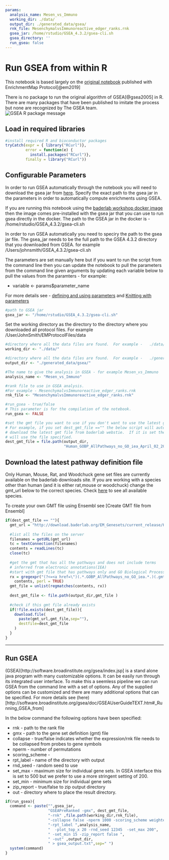 ```yaml
---
params:
  analysis_name: Mesen_vs_Immuno
  working_dir: ./data/
  output_dir: ./generated_data/gsea/
  rnk_file: MesenchymalvsImmunoreactive_edger_ranks.rnk
  gsea_jar: /home/rstudio/GSEA_4.3.2/gsea-cli.sh
  gsea_directory: ''
  run_gsea: false
---
```

# Run GSEA from within R

This notebook is based largely on the [original notebook](https://baderlab.github.io/Cytoscape_workflows/EnrichmentMapPipeline/Protocol2_createEM.html) published with EnrichmentMap Protocol[@em2019] 

There is no package to run the original algorithm of GSEA[@gsea2005] in R.  There are many packages that have been published to imitate the process but none are recognized by The GSEA team.  
![GSEA R package message](./images/gsea_r_package_message.png)


## Load in required libraries

```r
#install required R and bioconductor packages
tryCatch(expr = { library("RCurl")}, 
         error = function(e) {  
           install.packages("RCurl")}, 
         finally = library("RCurl"))


```



## Configurable Parameters

In order to run GSEA automatically through the notebook you will need to download the gsea jar from [here](http://software.broadinstitute.org/gsea/downloads.jsp).  Specify the exact path to the gsea jar in the parameters in order to automatically compute enrichments using GSEA.

If you are running this notebook using the [baderlab workshop docker image](https://hub.docker.com/r/risserlin/workshop_base_image) then the image comes pre-installed with the gsea jar that you can use to run gsea directly in the docker.  The path to the GSEA jar in the docker is - /home/rstudio/GSEA_4.3.2/gsea-cli.sh

In order to run GSEA automatically you need to speciry the path to the gsea jar file.
The gsea_jar needs to be the full path to the GSEA 4.3.2 directory that you downloaded from GSEA. for example  /Users/johnsmith/GSEA_4.3.2/gsea-cli.sh

The parameters are set manually here but if you want to run the script from the command line then you can update the notebook to pull the parameters from the command line given arguments by updating each variable below to pull the values from the paramters - for example:

  * variable <- params$parameter_name
  
For more details see - [defining and using parameters](https://bookdown.org/yihui/rmarkdown/params-declare.html) and [Knitting with parameters](https://bookdown.org/yihui/rmarkdown/params-knit.html)

```r
#path to GSEA jar 
gsea_jar <- "/home/rstudio/GSEA_4.3.2/gsea-cli.sh"
```

Set the working directory as the directory to the directory where you downloaded all protocol files.  For example /User/JohnSmith/EMProtocolFiles/data

```r

#directory where all the data files are found.  For example -   ./data/ 
working_dir <- "./data/"

#directory where all the data files are found.  For example -   ./generated_data/gsea/
output_dir <- "./generated_data/gsea/"

#The name to give the analysis in GSEA - for example Mesen_vs_Immuno
analysis_name <- "Mesen_vs_Immuno"

#rank file to use in GSEA analysis.  
#For example - MesenchymalvsImmunoreactive_edger_ranks.rnk
rnk_file <- "MesenchymalvsImmunoreactive_edger_ranks.rnk"

#run_gsea - true/false
# This parameter is for the compilation of the notebook.  
run_gsea <- FALSE

#set the gmt file you want to use if you don't want to use the latest gmt file.
# For example, if you set dest_gmt_file =="" the below script will automatically
# download the latest gmt file from baderlab webstie.  If it is set then it
# will use the file specified.  
dest_gmt_file = file.path(output_dir, 
                          "Human_GOBP_AllPathways_no_GO_iea_April_02_2023_symbol.gmt")


```




## Download the latest pathway definition file

Only Human, Mouse, Rat, and Woodchuck gene set files are currently available on the baderlab downloads site.  If you are working with a species other than human (and it is either rat,mouse or woodchuck) change the gmt_url below to the correct species. Check [here](http://download.baderlab.org/EM_Genesets/current_release/) to see all available species.

To create your own GMT file using Ensembl see [Create GMT file from Ensembl]

```r

if(dest_gmt_file == ""){
  gmt_url = "http://download.baderlab.org/EM_Genesets/current_release/Human/symbol/"
  
  #list all the files on the server
  filenames = getURL(gmt_url)
  tc = textConnection(filenames)
  contents = readLines(tc)
  close(tc)
  
  #get the gmt that has all the pathways and does not include terms 
  # inferred from electronic annotations(IEA)
  #start with gmt file that has pathways only and GO Biological Process only.
  rx = gregexpr("(?<=<a href=\")(.*.GOBP_AllPathways_no_GO_iea.*.)(.gmt)(?=\">)",
    contents, perl = TRUE)
  gmt_file = unlist(regmatches(contents, rx))
  
  dest_gmt_file <- file.path(output_dir,gmt_file )
  
  #check if this gmt file already exists
  if(!file.exists(dest_gmt_file)){
    download.file(
      paste(gmt_url,gmt_file,sep=""),
      destfile=dest_gmt_file
    )
  }
}

```

***
## Run GSEA
(GSEA)[http://software.broadinstitute.org/gsea/index.jsp] is a stand alone java program with many customizable options.  It can be easily run through its integrated user interface.  To make this a seemless pipeline we can run GSEA from the command line with a set of options.  Any of the supplied options can be customized and there are many additional options that can be specified.  For more details see (here)[http://software.broadinstitute.org/gsea/doc/GSEAUserGuideTEXT.htm#_Running_GSEA_from]

In the below command the following options have been specified:

 * rnk - path to the rank file
 * gmx - path to the gene set definition (gmt) file
 * collapse - true/false indicates whether the expression/rnk file needs to be collapsed from probes to gene symbols
 * nperm - number of permutations
 * scoring_scheme - 
 * rpt_label - name of the directory with output
 * rnd_seed - random seed to use
 * set_max - maximum size for individual gene sets.  In GSEA interface this is set to 500 but we prefer to use a more stringent setting of 200. 
 * set_min - minimum size for individual gene sets 
 * zip_report - true/false to zip output directory
 * out - directory where to place the result directory.

 
```r
if(run_gsea){
  command <- paste("",gsea_jar,  
                   "GSEAPreRanked -gmx", dest_gmt_file, 
                   "-rnk" ,file.path(working_dir,rnk_file), 
                   "-collapse false -nperm 1000 -scoring_scheme weighted", 
                   "-rpt_label ",analysis_name,
                   "  -plot_top_x 20 -rnd_seed 12345  -set_max 200",  
                   " -set_min 15 -zip_report false ",
                   " -out" ,output_dir, 
                   " > gsea_output.txt",sep=" ")
  system(command)
}
```
